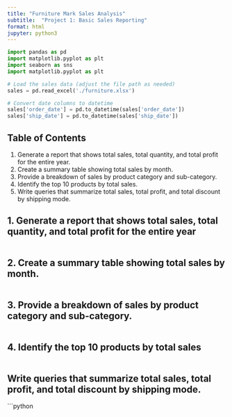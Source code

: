 ---
title: "Furniture Mark Sales Analysis"
subtitle:  "Project 1: Basic Sales Reporting"
format: html
jupyter: python3
---
```{python}
import pandas as pd
import matplotlib.pyplot as plt
import seaborn as sns
import matplotlib.pyplot as plt
```

```{python}
# Load the sales data (adjust the file path as needed)
sales = pd.read_excel('./furniture.xlsx')
```
```{python}
# Convert date columns to datetime
sales['order_date'] = pd.to_datetime(sales['order_date'])
sales['ship_date'] = pd.to_datetime(sales['ship_date'])
```
## Table of Contents

 1. Generate a report that shows total sales, total quantity, and total profit for the entire year.
 2. Create a summary table showing total sales by month.
 3. Provide a breakdown of sales by product category and sub-category.
 4. Identify the top 10 products by total sales.
 5. Write queries that summarize total sales, total profit, and total discount by shipping mode.

##  1. Generate a report that shows total sales, total quantity, and total profit for the entire year

```{python}


```

## 2. Create a summary table showing total sales by month.

```{python}


```

##  3. Provide a breakdown of sales by product category and sub-category.

```{python}

```

##  4. Identify the top 10 products by total sales

```{python}


```

##  Write queries that summarize total sales, total profit, and total discount by shipping mode.

```{python}
